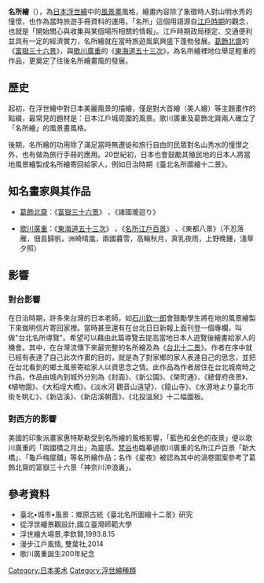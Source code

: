 '''名所繪'''（{{lang-ja|名所絵，めいしょえ}}），為[[日本|日本]][[浮世繪|浮世繪]]中的[[風景畫|風景畫]]風格，繪畫內容除了象徵時人對山明水秀的憧憬，也作為當時旅遊手冊資料的運用。「名所」這個用語源自[[江戶時期|江戶時期]]的觀念，也就是「開始關心與收集與某個場所相關的情報」。江戶時期政局穩定、交通便利並具有一定的經濟實力，名所繪就在當時旅遊風氣興盛下蓬勃發展。[[葛飾北齋|葛飾北齋]]的《[[富嶽三十六景|富嶽三十六景]]》，與[[歌川廣重|歌川廣重]]的《[[東海道五十三次_(浮世繪)|東海道五十三次]]》，為名所繪裡地位舉足輕重的作品，更奠定了往後名所繪畫風的發展。

== 歷史 ==
起初，在浮世繪中對日本美麗風景的描繪，僅是對大首繪（美人繪）等主題畫作的點綴，最常見的題材是：日本江戶城周圍的風景。歌川廣重及葛飾北齋兩人確立了「名所繪」的風景畫風格。

後期，名所繪的功用除了滿足當時無遷徙和旅行自由的民眾對名山秀水的憧憬之外，也有做為旅行手冊的應用。20世紀初，日本也會鼓勵其殖民地的日本人將當地風景繪製成名所繪寄回給家人，例如日治時期《臺北名所圖繪十二景》。

== 知名畫家與其作品 ==
* [[葛饰北斋|葛飾北齋]]：《[[冨嶽三十六景|富嶽三十六景]]》 、《諸國瀧迴り》

* [[歌川廣重|歌川廣重]]：《[[東海道五十三次_(浮世繪)|東海道五十三次]]》 、《[[名所江戶百景|名所江戶百景]]》 、《東都八景》（不忍落雁，佃島歸帆，洲崎晴嵐，兩國暮雪，高輪秋月，真乳夜雨，上野晚鍾，淺草夕照）

== 影響 ==
=== 對台影響 ===
在日治時期，許多來台灣的日本老師，如[[石川欽一郎|石川欽一郎]]會鼓勵學生將在地的風景繪製下來做明信片寄回家裡。當時甚至還有在台北日日新報上面刊登一個專欄，叫做"台北名所導覽"。希望可以藉由此篇導覽去提高當地日本人遊覽後繪畫給家人的機會。其中，在台灣流傳下來最完整的名所繪及為《[[台北十二景|台北十二景]]》。作者在序中就已經有表達了自己此次作畫的目的，就是為了對家鄉的家人表達自己的思念，並把在台北看到的鄉土風景寄給家人以資思念之情。此作品為作者居住在台北城南時之作品，作品由城內到城外分別為《封面》、《新公園》、《榮町通》、《總督府夜景》、《植物園》、《大稻埕大橋》、《淡水河  觀音山遠望》、《龍山寺》、《水源地より臺北市街を眺む》、《新店溪》、《新店溪朝霞》、《北投溫泉》十二幅圖板。

=== 對西方的影響 ===
美國的印象派畫家惠特斯勒受到名所繪的風格影響，「藍色和金色的夜景」便以歌川廣重的「兩國橋之月出」為靈感。[[文森特·梵高|梵谷]]也臨摹過歌川廣重的名所江戶百景「新大橋」、「龜戶梅屋舖」等名所繪作品；名作《星夜》被認為其中的渦卷圖案參考了葛飾北齋的富嶽三十六景「神奈川沖浪裏」。

== 參考資料 ==
* 臺北•城市•風景：鄉原古統《臺北名所圖繪十二景》研究
* 從浮世繪景觀設計,國立臺灣師範大學
* 浮世繪大場景,李欽賢,1993.8.15
* 漫步江戶風情, 雙葉社,2014
* 歌川廣重誕生200年紀念

[[Category:日本美术|Category:日本美术]]
[[Category:浮世繪種類|Category:浮世繪種類]]